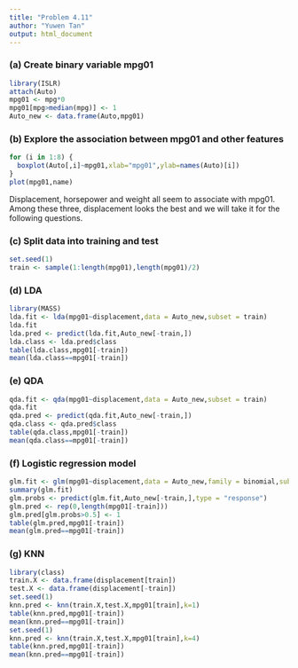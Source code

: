 ```yaml
---
title: "Problem 4.11"
author: "Yuwen Tan"
output: html_document
---
```


### (a) Create binary variable mpg01
```r
library(ISLR)
attach(Auto)
mpg01 <- mpg*0
mpg01[mpg>median(mpg)] <- 1
Auto_new <- data.frame(Auto,mpg01)
```

### (b) Explore the association between mpg01 and other features
```r
for (i in 1:8) {
  boxplot(Auto[,i]~mpg01,xlab="mpg01",ylab=names(Auto)[i])
}
plot(mpg01,name)
```

Displacement, horsepower and weight all seem to associate with mpg01. Among these three, displacement looks the best and we will take it for the following questions.

### (c) Split data into training and test
```r
set.seed(1)
train <- sample(1:length(mpg01),length(mpg01)/2)
```

### (d) LDA
```r
library(MASS)
lda.fit <- lda(mpg01~displacement,data = Auto_new,subset = train)
lda.fit
lda.pred <- predict(lda.fit,Auto_new[-train,])
lda.class <- lda.pred$class
table(lda.class,mpg01[-train])
mean(lda.class==mpg01[-train])
```

### (e) QDA
```r
qda.fit <- qda(mpg01~displacement,data = Auto_new,subset = train)
qda.fit
qda.pred <- predict(qda.fit,Auto_new[-train,])
qda.class <- qda.pred$class
table(qda.class,mpg01[-train])
mean(qda.class==mpg01[-train])
```

### (f) Logistic regression model
```r
glm.fit <- glm(mpg01~displacement,data = Auto_new,family = binomial,subset = train)
summary(glm.fit)
glm.probs <- predict(glm.fit,Auto_new[-train,],type = "response")
glm.pred <- rep(0,length(mpg01[-train]))
glm.pred[glm.probs>0.5] <- 1
table(glm.pred,mpg01[-train])
mean(glm.pred==mpg01[-train])
```

### (g) KNN
```r
library(class)
train.X <- data.frame(displacement[train])
test.X <- data.frame(displacement[-train])
set.seed(1)
knn.pred <- knn(train.X,test.X,mpg01[train],k=1)
table(knn.pred,mpg01[-train])
mean(knn.pred==mpg01[-train])
set.seed(1)
knn.pred <- knn(train.X,test.X,mpg01[train],k=4)
table(knn.pred,mpg01[-train])
mean(knn.pred==mpg01[-train])
```
